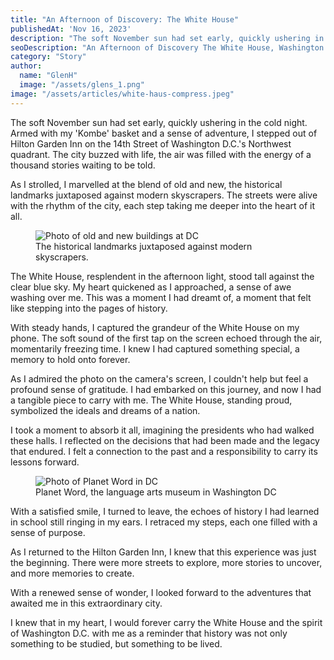 ```yaml
---
title: "An Afternoon of Discovery: The White House"
publishedAt: 'Nov 16, 2023'
description: "The soft November sun had set early, quickly ushering in the cold night. Armed with my 'Kombe' basket and a sense of adventure, I stepped out of Hilton Garden Inn on the 14th Street of Washington D.C.'s Northwest quadrant."
seoDescription: "An Afternoon of Discovery The White House, Washington DC"
category: "Story"
author:
  name: "GlenH"
  image: "/assets/glens_1.png"
image: "/assets/articles/white-haus-compress.jpeg"
---
```


The soft November sun had set early, quickly ushering in the cold night. Armed with my 'Kombe' basket and a sense of adventure, I stepped out of Hilton Garden Inn on the 14th Street of Washington D.C.'s Northwest quadrant. The city buzzed with life, the air was filled with the energy of a thousand stories waiting to be told.

As I strolled, I marvelled at the blend of old and new, the historical landmarks juxtaposed against modern skyscrapers. The streets were alive with the rhythm of the city, each step taking me deeper into the heart of it all.

<figure> <img src="/assets/articles/white-haus-2.jpeg" alt="Photo of old and new buildings at DC" /> <figcaption>The historical landmarks juxtaposed against modern skyscrapers.</figcaption> </figure>

The White House, resplendent in the afternoon light, stood tall against the clear blue sky. My heart quickened as I approached, a sense of awe washing over me. This was a moment I had dreamt of, a moment that felt like stepping into the pages of history.

With steady hands, I captured the grandeur of the White House on my phone. The soft sound of the first tap on the screen echoed through the air, momentarily freezing time. I knew I had captured something special, a memory to hold onto forever.

As I admired the photo on the camera's screen, I couldn't help but feel a profound sense of gratitude. I had embarked on this journey, and now I had a tangible piece to carry with me. The White House, standing proud, symbolized the ideals and dreams of a nation.

I took a moment to absorb it all, imagining the presidents who had walked these halls. I reflected on the decisions that had been made and the legacy that endured. I felt a connection to the past and a responsibility to carry its lessons forward.

<figure> <img src="/assets/articles/white-haus-3.jpeg" alt="Photo of Planet Word in DC"  /> <figcaption>Planet Word, the language arts museum in Washington DC</figcaption> </figure>

With a satisfied smile, I turned to leave, the echoes of history I had learned in school still ringing in my ears. I retraced my steps, each one filled with a sense of purpose. 

As I returned to the Hilton Garden Inn, I knew that this experience was just the beginning. There were more streets to explore, more stories to uncover, and more memories to create.

With a renewed sense of wonder, I looked forward to the adventures that awaited me in this extraordinary city. 

I knew that in my heart, I would forever carry the White House and the spirit of Washington D.C. with me as a reminder that history was not only something to be studied, but something to be lived.